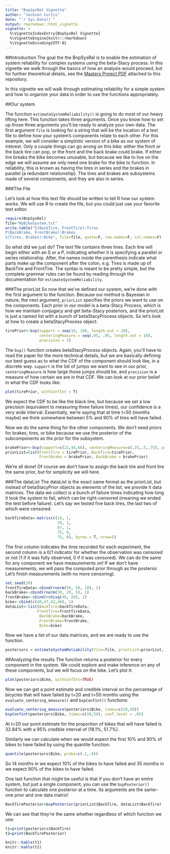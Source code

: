 ```yaml
---
title: "BnpSysRel Vignette"
author: "Jackson Curtis"
date: "`r Sys.Date()`"
output: rmarkdown::html_vignette
vignette: >
  %\VignetteIndexEntry{BnpSysRel Vignette}
  %\VignetteEngine{knitr::rmarkdown}
  %\VignetteEncoding{UTF-8}
---
```


##Introduction
The goal the the BnpSysRel is to enable the estimation of system reliability for complex systems using the beta-Stacy process. In this vignette we walk through the basics of how an analysis would proceed, but for further theoretical details, see the [Masters Project PDF](https://github.com/jntrcs/BnpSysRel/blob/master/MastersProject.pdf) attached to this repository.

In this vignette we will walk through estimating reliability for a simple system and how to organize your data in order to use the functions appropriately.  

##Our system

The function `estimateSystemReliability()` is going to do most of our heavy lifting here. This function takes three arguments. Once you know how to set up those three arguments you'll be ready to analyze your own data. The first argument `file` is looking for a string that will be the location of a text file to define how your system's components relate to each other. For this example, we will consider a simplistic version of a bike as our system of interest. Only a couple things can go wrong on this bike: either the front or the back tire can pop, or the front and the back brake could brake. If either tire breaks the bike becomes unusable, but because we like to live on the edge we will assume we only need one brake for the bike to function. In reliability, this is known as having the tires in series and the brakes in parallel (a redundant relationship). The tires and brakes are subsystems made of several components, and they are also in series.

###The File

Let's look at how this text file should be written to tell R how our system works. We will use R to create the file, but you could just use your favorite text editor.

```r
require(BnpSysRel)
file="MyBikeSystem.txt"
write.table("S(BackTire, FrontTire):Tires
P(BackBrake, FrontBrake):Brakes
S(Tires, Brakes):Bike", file=file, quote=F, row.names=F, col.names=F)
```

So what did we just do? The text file contains three lines. Each line will begin either with an S or a P, indicating whether it is specifying a parallel or series relationship. After, the names inside the parenthesis indicate what parts make up the component after the colon, e.g. Tires is made up of BackTire and FrontTire. The syntax is meant to be pretty simple, but the complete grammar rules can be found by reading through the documentation for `estimateSystemReliability`.

###The priorList
So now that we've defined our system, we're done with the first argument to the function. Because our method is Bayesian in nature, the next argument, `priorList` specifies the priors we want to use on the components. Each prior in our model is a beta-Stacy Process, which is how we maintain conjugacy and get beta-Stacy posteriors, and the priorList is just a named list with a bunch of betaStacyProcess objects. So let's look at how to create a betaStacyProcess object:

```r
tirePrior<-bsp(support = seq(10, 100, length.out = 10),
               centeringMeasure = seq(.05, .95, length.out = 10),
               precision = 3)
```

The `bsp()` function creates betaStacyProcess objects. Again, you'll have to read the paper for the more technical details, but we are basically defining our best guess as to what the CDF of the component should look like, in a discrete way. `support` is the list of jumps we want to see in our prior, `centeringMeasure` is how large those jumps should be, and `precision` is a measure of how certain we are in that CDF. We can look at our prior belief in what the CDF looks like:

```r
plot(tirePrior, withConfInt = T)
```

We expect the CDF to be like the black line, but because we set a low precision (equivalent to measuring three failure times), our confidence is a very wide interval. Essentially, we're saying that at time t=50 (months maybe) we think somewhere between 5% and 90% of tires will have failed.

Now we do the same thing for the other components. We don't need priors for brakes, tires, or bike because we use the posterior of the subcomponents as the prior for the subsystem.

```r
brakePrior<-bsp(support=c(22,44,66), centeringMeasure=c(.25,.5,.75), precision = 1)
priorList=list(FrontTire = tirePrior, BackTire=tirePrior,
               FrontBrake = brakePrior, BackBrake = brakePrior)
```

We're all done! Of course we don't have to assign the back tire and front tire the same prior, but for simplicity we will here. 

###The dataList
The dataList is the exact same format as the priorList, but instead of betaStacyPrior objects as elements of the list, we provide it data matrices. The data we collect is a bunch of failure times indicating how long it took the system to fail, which can be right-censored (meaning we ended the test before failure). Let's say we tested five back tires, the last two of which were censored:

```r
backTireData<-matrix(c(14, 1,
                       29, 1,
                       67, 1,
                       75, 0,
                       75, 0), byrow = T, nrow=5)
```

The first column indicates the time recorded for each experiment, the second column is a 0/1 indicator for whether the observation was censored or not (1 if it was fully observed, 0 if it was censored). We can do the same for any component we have measurements on! If we don't have measurements, we will pass the computed prior through as the posterior. Let's finish measurements (with no more censoring).

```r
set.seed(20)
frontTireData<-cbind(rnorm(50, 50, 10), 1)
backBrake<-cbind(rnorm(30, 20, 5), 1)
frontBrake<-cbind(rchisq(40, 20), 1)
bike<-cbind(c(40,47,42,46), 1)
dataList<-list(BackTire=backTireData,
              FrontTire=frontTireData,
               BackBrake=backBrake,
               FrontBrake=frontBrake,
               Bike=bike)
```

Now we have a list of our data matrices, and we are ready to use the function.

```r
posteriors = estimateSystemReliability(file=file, priorList=priorList, dataList=dataList)
```

##Analyzing the results
The function returns a posterior for every component in the system. We could explore and make inference on any of these components, but we will focus on the bike. Let's plot it: 

```r
plot(posteriors$Bike, withConfInt=TRUE)
```

Now we can get a point estimate and credible interval on the percentage of bicycles that will have failed by t=20 and t=50 months using the `evaluate_centering_measure()` and `bspConfint()` functions:

```r
evaluate_centering_measure(posteriors$Bike, times=c(20,50))
bspConfint(posteriors$Bike, times=c(20,50), conf.level = .05)
```

At t=20 our point estimate for the proportion of bikes that will have failed is 32.84% with a 95% credible interval of (18.1%, 51.7%).

Similarly we can calculate when we would expect the first 10% and 90% of bikes to have failed by using the quantile function:

```r
quantile(posteriors$Bike, probs=c(.1,.9))
```
So 14 months in we expect 10% of the bikes to have failed and 35 months in we expect 90% of the bikes to have failed.

One last function that might be useful is that if you don't have an entire system, but just a single component, you can use the `bspPosterior()` function to calculate one posterior at a time. Its arguments are the same--one prior and one data matrix!
```r
BackTirePosterior=bspPosterior(priorList$BackTire, dataList$BackTire)
```


We can see that they're the same whether regardless of which function we use:

```r
t1=print(posteriors$BackTire)
t2=print(BackTirePosterior)
```
```r
knitr::kable(t1)
knitr::kable(t2)
```



